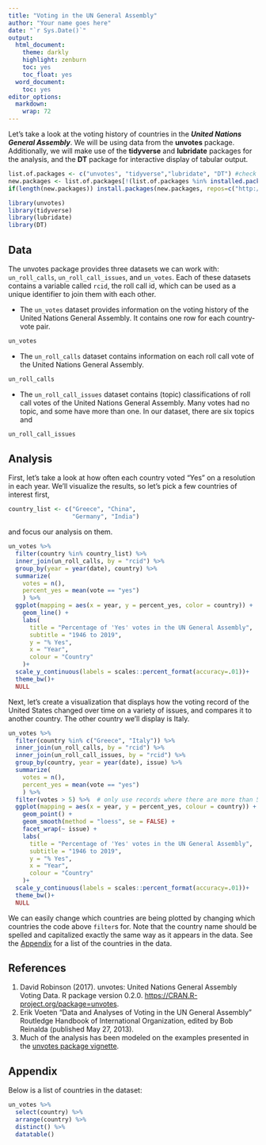 ```yaml
---
title: "Voting in the UN General Assembly"
author: "Your name goes here"
date: "`r Sys.Date()`"
output:
  html_document:
    theme: darkly
    highlight: zenburn
    toc: yes
    toc_float: yes
  word_document:
    toc: yes
editor_options: 
  markdown: 
    wrap: 72
---
```


Let's take a look at the voting history of countries in the ***United
Nations General Assembly***. We will be using data from the **unvotes**
package. Additionally, we will make use of the **tidyverse** and
**lubridate** packages for the analysis, and the **DT** package for
interactive display of tabular output.

```r
list.of.packages <- c("unvotes", "tidyverse","lubridate", "DT") #check if packages are installed
new.packages <- list.of.packages[!(list.of.packages %in% installed.packages()[,"Package"])]
if(length(new.packages)) install.packages(new.packages, repos=c("http://rstudio.org/_packages", "http://cran.rstudio.com",dependencies=TRUE))

library(unvotes)
library(tidyverse)
library(lubridate)
library(DT)
```

## Data

The unvotes package provides three datasets we can work with:
`un_roll_calls`, `un_roll_call_issues`, and `un_votes`. Each of these
datasets contains a variable called `rcid`, the roll call id, which can
be used as a unique identifier to join them with each other.

-   The `un_votes` dataset provides information on the voting history of
    the United Nations General Assembly. It contains one row for each
    country-vote pair.

```r
un_votes
```

-   The `un_roll_calls` dataset contains information on each roll call
    vote of the United Nations General Assembly.

```r
un_roll_calls
```

-   The `un_roll_call_issues` dataset contains (topic) classifications
    of roll call votes of the United Nations General Assembly. Many
    votes had no topic, and some have more than one. In our dataset,
    there are six topics and

```r
un_roll_call_issues
```

## Analysis

First, let's take a look at how often each country voted "Yes" on a
resolution in each year. We'll visualize the results, so let's pick a
few countries of interest first,

```r
country_list <- c("Greece", "China", 
                  "Germany", "India")
```

and focus our analysis on them.

```r
un_votes %>%
  filter(country %in% country_list) %>%
  inner_join(un_roll_calls, by = "rcid") %>%
  group_by(year = year(date), country) %>%
  summarize(
    votes = n(),
    percent_yes = mean(vote == "yes")
    ) %>%
  ggplot(mapping = aes(x = year, y = percent_yes, color = country)) +
    geom_line() +
    labs(
      title = "Percentage of 'Yes' votes in the UN General Assembly",
      subtitle = "1946 to 2019",
      y = "% Yes",
      x = "Year",
      colour = "Country"
    )+
  scale_y_continuous(labels = scales::percent_format(accuracy=.01))+
  theme_bw()+
  NULL
```

Next, let's create a visualization that displays how the voting record
of the United States changed over time on a variety of issues, and
compares it to another country. The other country we'll display is
Italy.

```r
un_votes %>%
  filter(country %in% c("Greece", "Italy")) %>%
  inner_join(un_roll_calls, by = "rcid") %>%
  inner_join(un_roll_call_issues, by = "rcid") %>%
  group_by(country, year = year(date), issue) %>%
  summarize(
    votes = n(),
    percent_yes = mean(vote == "yes")
    ) %>%
  filter(votes > 5) %>%  # only use records where there are more than 5 votes
  ggplot(mapping = aes(x = year, y = percent_yes, colour = country)) +
    geom_point() +
    geom_smooth(method = "loess", se = FALSE) +
    facet_wrap(~ issue) +
    labs(
      title = "Percentage of 'Yes' votes in the UN General Assembly",
      subtitle = "1946 to 2019",
      y = "% Yes",
      x = "Year",
      colour = "Country"
    )+
  scale_y_continuous(labels = scales::percent_format(accuracy=.01))+
  theme_bw()+
  NULL
```

We can easily change which countries are being plotted by changing which
countries the code above `filter`s for. Note that the country name
should be spelled and capitalized exactly the same way as it appears in
the data. See the [Appendix](#appendix) for a list of the countries in
the data.

## References

1.  David Robinson (2017). unvotes: United Nations General Assembly
    Voting Data. R package version 0.2.0.
    <https://CRAN.R-project.org/package=unvotes>.
2.  Erik Voeten "Data and Analyses of Voting in the UN General Assembly"
    Routledge Handbook of International Organization, edited by Bob
    Reinalda (published May 27, 2013).
3.  Much of the analysis has been modeled on the examples presented in
    the [unvotes package
    vignette](https://cran.r-project.org/web/packages/unvotes/vignettes/unvotes.html).

## Appendix {#appendix}

Below is a list of countries in the dataset:

```r
un_votes %>% 
  select(country) %>%
  arrange(country) %>% 
  distinct() %>%
  datatable()
```
